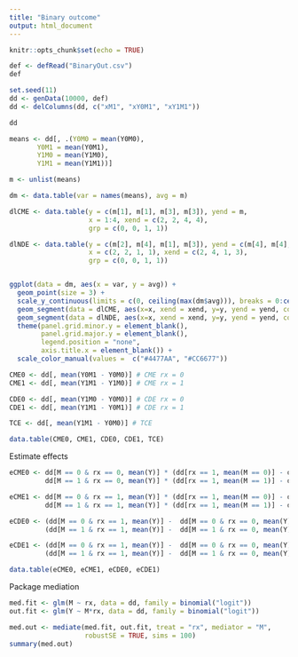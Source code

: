 ```yaml
---
title: "Binary outcome"
output: html_document
---
```


```r
knitr::opts_chunk$set(echo = TRUE)
```

```r
def <- defRead("BinaryOut.csv")
def
```

```r
set.seed(11)
dd <- genData(10000, def)
dd <- delColumns(dd, c("xM1", "xY0M1", "xY1M1"))

dd
```

```r
means <- dd[, .(Y0M0 = mean(Y0M0),
       Y0M1 = mean(Y0M1),
       Y1M0 = mean(Y1M0),
       Y1M1 = mean(Y1M1))]

m <- unlist(means)

dm <- data.table(var = names(means), avg = m)

dlCME <- data.table(y = c(m[1], m[1], m[3], m[3]), yend = m,
                    x = 1:4, xend = c(2, 2, 4, 4),
                    grp = c(0, 0, 1, 1))

dlNDE <- data.table(y = c(m[2], m[4], m[1], m[3]), yend = c(m[4], m[4], m[3], m[3]),
                    x = c(2, 2, 1, 1), xend = c(2, 4, 1, 3), 
                    grp = c(0, 0, 1, 1))


ggplot(data = dm, aes(x = var, y = avg)) +
  geom_point(size = 3) +
  scale_y_continuous(limits = c(0, ceiling(max(dm$avg))), breaks = 0:ceiling(max(dm$avg))) +
  geom_segment(data = dlCME, aes(x=x, xend = xend, y=y, yend = yend, color = factor(grp)), size = .8) +
  geom_segment(data = dlNDE, aes(x=x, xend = xend, y=y, yend = yend, color = factor(grp)), lty = 2) +
  theme(panel.grid.minor.y = element_blank(),
        panel.grid.major.y = element_blank(),
        legend.position = "none",
        axis.title.x = element_blank()) +
  scale_color_manual(values =  c("#4477AA", "#CC6677"))

```

```r
CME0 <- dd[, mean(Y0M1 - Y0M0)] # CME rx = 0
CME1 <- dd[, mean(Y1M1 - Y1M0)] # CME rx = 1

CDE0 <- dd[, mean(Y1M0 - Y0M0)] # CDE rx = 0
CDE1 <- dd[, mean(Y1M1 - Y0M1)] # CDE rx = 1

TCE <- dd[, mean(Y1M1 - Y0M0)] # TCE

data.table(CME0, CME1, CDE0, CDE1, TCE)
```

Estimate effects

```r
eCME0 <- dd[M == 0 & rx == 0, mean(Y)] * (dd[rx == 1, mean(M == 0)] - dd[rx == 0, mean(M == 0)]) +
         dd[M == 1 & rx == 0, mean(Y)] * (dd[rx == 1, mean(M == 1)] - dd[rx == 0, mean(M == 1)])

eCME1 <- dd[M == 0 & rx == 1, mean(Y)] * (dd[rx == 1, mean(M == 0)] - dd[rx == 0, mean(M == 0)]) +
         dd[M == 1 & rx == 1, mean(Y)] * (dd[rx == 1, mean(M == 1)] - dd[rx == 0, mean(M == 1)])

eCDE0 <- (dd[M == 0 & rx == 1, mean(Y)] -  dd[M == 0 & rx == 0, mean(Y)]) * dd[rx == 0, mean(M == 0)] +
         (dd[M == 1 & rx == 1, mean(Y)] -  dd[M == 1 & rx == 0, mean(Y)]) * dd[rx == 0, mean(M == 1)]

eCDE1 <- (dd[M == 0 & rx == 1, mean(Y)] -  dd[M == 0 & rx == 0, mean(Y)]) * dd[rx == 1, mean(M == 0)] +
         (dd[M == 1 & rx == 1, mean(Y)] -  dd[M == 1 & rx == 0, mean(Y)]) * dd[rx == 1, mean(M == 1)]

data.table(eCME0, eCME1, eCDE0, eCDE1)

```

Package mediation

```r
med.fit <- glm(M ~ rx, data = dd, family = binomial("logit"))
out.fit <- glm(Y ~ M*rx, data = dd, family = binomial("logit"))

med.out <- mediate(med.fit, out.fit, treat = "rx", mediator = "M",
                   robustSE = TRUE, sims = 100)
summary(med.out)
```